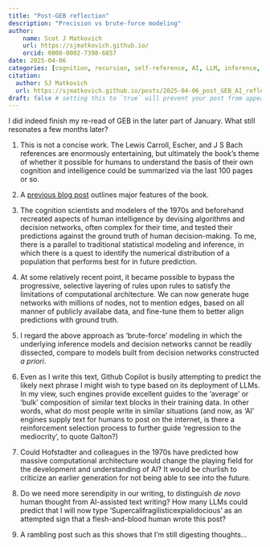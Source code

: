 ```yaml
---
title: "Post-GEB reflection"
description: "Precision vs brute-force modeling"
author:
    name: Scot J Matkovich
    url: https://sjmatkovich.github.io/
    orcid: 0000-0002-7398-6857
date: 2025-04-06
categories: [cognition, recursion, self-reference, AI, LLM, inference, serendipity, Copilot] # self-defined categories
citation:
  author: SJ Matkovich
  url: https://sjmatkovich.github.io/posts/2025-04-06_post_GEB_AI_reflection/ 
draft: false # setting this to `true` will prevent your post from appearing on your listing page until you're ready!
---
```


I did indeed finish my re-read of GEB in the later part of January. What still resonates a few months later?\

1. This is not a concise work. The Lewis Carroll, Escher, and J S Bach references are enormously entertaining, but ultimately the book's theme of whether it possible for humans to understand the basis of their own cognition and intelligence could be summarized via the last 100 pages or so.\

2. A [previous blog post](https://sjmatkovich.github.io/posts/2024-12-31_GEB/) outlines major features of the book.\

3. The cognition scientists and modelers of the 1970s and beforehand recreated aspects of human intelligence by devising algorithms and decision networks, often complex for their time, and tested their predictions against the ground truth of human decision-making. To me, there is a parallel to traditional statistical modeling and inference, in which there is a quest to identify the numerical distribution of a population that performs best for in future prediction.\

4. At some relatively recent point, it became possible to bypass the progressive, selective layering of rules upon rules to satisfy the limitations of computational architecture. We can now generate huge networks with millions of nodes, not to mention edges, based on all manner of publicly availabe data, and fine-tune them to better align predictions with ground truth.\

5. I regard the above approach as 'brute-force' modeling in which the underlying inference models and decision networks cannot be readily dissected, compare to models built from decision networks constructed *a priori*.\

6. Even as I write this text, Github Copilot is busily attempting to predict the likely next phrase I might wish to type based on its deployment of LLMs. In my view, such engines provide excellent guides to the 'average' or 'bulk' composition of similar text blocks in their training data. In other words, what do most people write in similar situations (and now, as 'AI' engines supply text for humans to post on the internet, is there a reinforcement selection process to further guide 'regression to the mediocrity', to quote Galton?)\

7. Could Hofstadter and colleagues in the 1970s have predicted how massive computational architecture would change the playing field for the development and understanding of AI? It would be churlish to criticize an earlier generation for not being able to see into the future.\

8. Do we need more serendipity in our writing, to distinguish *de novo* human thought from AI-assisted text writing? How many LLMs could predict that I will now type 'Supercalifragilisticexpialidocious' as an attempted sign that a flesh-and-blood human wrote this post?\

9. A rambling post such as this shows that I'm still digesting thoughts...
